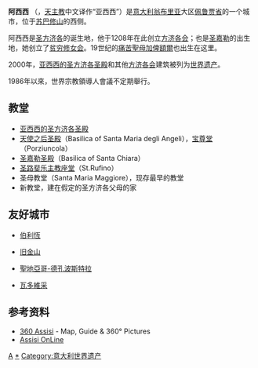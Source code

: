 {{Infobox Italian comune 
| official_name     = Comune di Assisi
| image_skyline         = Assisi-skyline.jpg
| imagesize             = 
| image_alt             = 
| image_caption         = 
| image_flag            = Flag of Assisi.svg
| image_shield          = Assisi-Stemma.png
| name=阿西西
| latd  = 43 |latm  = 04 |lats  = 33 |latNS  = N
| longd = 12 |longm = 37 |longs = 03 |longEW = E
| region            = [[翁布里亚|翁布里亚]] 
| province          = [[佩鲁贾省|佩鲁贾省]]  
| elevation_m       = 424
| area_total_km2    = 186
| population_as_of  = 2004年
| population_total  = 26196
| population_density_km2 = 131
| timezone          = [[欧洲中部时间|欧洲中部时间]], [[Coordinated_Universal_Time|UTC]]+1 
| coordinates       = {{coord|43|04|N|12|37|E|}}
| frazioni          = 
| telephone         = 075
| postalcode        = 06081
| gentilic          = Assisani
| saint             = [[圣路斐乐|圣路斐乐]]
| day               = 8月12日
| mayor             = Claudio Ricci
| website           = [http://www.comune.assisi.pg.it www.comune.assisi.pg.it] 
|}}
{{世界文化遺產概要表
| site_img = 
| site_img_capt = 
| site_img_width = 275px
| zh_name = '''阿西西古镇'''的[[亚西西的圣方济各圣殿|圣方济各修道院]]和其他方济各会地点
| en_name = Assisi, the Basilica of San Francesco and Other Franciscan Sites
| fr_name = Assise, la Basilique de San Francesco et autres sites franciscains
| country = {{ITA}}
| Region = 欧洲和北美地区
| criterion_c = (i) (ii) (iiii) (iv) (vi)
| rg_year = 2000
| ex_rg_year = 
| remarks = 
| ID = 990
| org_url = http://whc.unesco.org/en/list/990
| map_img = 
| map_img_width = 
| locator_x =
}}
'''阿西西''' （{{lang-it|Assisi}}，[[天主教|天主教]]中文译作“亚西西”）是[[意大利|意大利]][[翁布里亚|翁布里亚]]大区[[佩鲁贾省|佩鲁贾省]]的一个城市，位于[[苏巴修山|苏巴修山]]的西侧。

阿西西是[[亚西西的方济各|圣方济各]]的诞生地，他于1208年在此创立[[方济各会|方济各会]]；也是[[亚西西的圣嘉勒|圣嘉勒]]的出生地，她创立了[[贫穷修女会|贫穷修女会]]。19世纪的[[痛苦聖母加俾額爾|痛苦聖母加俾額爾]]也出生在这里。 

2000年，[[亚西西的圣方济各圣殿|亚西西的圣方济各圣殿]]和其他[[方济各会|方济各会]]建筑被列为[[世界遗产|世界遗产]]。

1986年以來，世界宗教領導人會議不定期舉行。

== 教堂 ==
* [[亚西西的圣方济各圣殿|亚西西的圣方济各圣殿]]
* [[天使之后圣殿|天使之后圣殿]]（Basilica of Santa Maria degli Angeli），[[宝尊堂|宝尊堂]]（Porziuncola）
* [[圣嘉勒圣殿|圣嘉勒圣殿]]（Basilica of Santa Chiara）
* [[圣路斐乐主教座堂|圣路斐乐主教座堂]]（St.Rufino）
* 圣母教堂（Santa Maria Maggiore），现存最早的教堂
* 新教堂，建在假定的圣方济各父母的家

==友好城市==
* {{PSE}}[[伯利恆|伯利恆]]
* {{USA}}[[旧金山|旧金山]] 
* {{ESP}}[[聖地亞哥-德孔波斯特拉|聖地亞哥-德孔波斯特拉]]
* {{POL}}[[瓦多維采|瓦多維采]] 

== 参考资料 ==
* [http://www.360tuscany.net/?area=Assisi&mapArea=Assisi 360 Assisi] - Map, Guide & 360° Pictures
* [http://www.assisionline.com/ Assisi OnLine]
{{意大利世界遗产}}

{{佩魯賈省市鎮}}

{{Authority control}}
[[Category:佩鲁贾省市镇|A]]
[[Category:阿西西|*]]
[[Category:意大利世界遗产|Category:意大利世界遗产]]